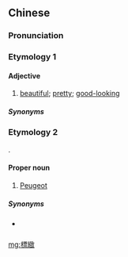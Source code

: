 {{also|標致|标致}}
==Chinese==
{{zh-forms|s=标致|t2=標致|alt=縹致-“beautiful”}}
{{wikipedia|lang=zh}}

===Pronunciation===
{{zh-pron
|m=biāozhì
|c=biu1 zi3
|mn=phiau-tì
|cat=a,pn
}}

===Etymology 1===

====Adjective====
{{zh-adj}}

# {{lb|zh|usually of a woman}} [[beautiful]]; [[pretty]]; [[good-looking]]

=====Synonyms=====
{{zh-dial|漂亮}}

===Etymology 2===
{{zh-psm|Peugeot|lang=fr}}.

====Proper noun====
{{zh-proper noun}}

# {{lb|zh|Mainland China|Hong Kong}} [[Peugeot]] {{gloss|[[brand]] and [[car]]}}

=====Synonyms=====
* {{qualifier|Taiwan}} {{zh-l|寳獅}}

[[mg:標緻]]